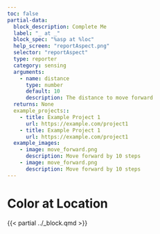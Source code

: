 ```yaml
---
toc: false
partial-data:
  block_description: Complete Me
  label: "_ at _"
  block_spec: "%asp at %loc"
  help_screen: "reportAspect.png"
  selector: "reportAspect"
  type: reporter
  category: sensing
  arguments:
    - name: distance
      type: number
      default: 10
      description: The distance to move forward
  returns: None
  example_projects::
    - title: Example Project 1
      url: https://example.com/project1
    - title: Example Project 1
      url: https://example.com/project1
  example_images:
    - image: move_forward.png
      description: Move forward by 10 steps
    - image: move_forward.png
      description: Move forward by 10 steps
---
```


# Color at Location {.unnumbered}

{{< partial ../_block.qmd >}}
